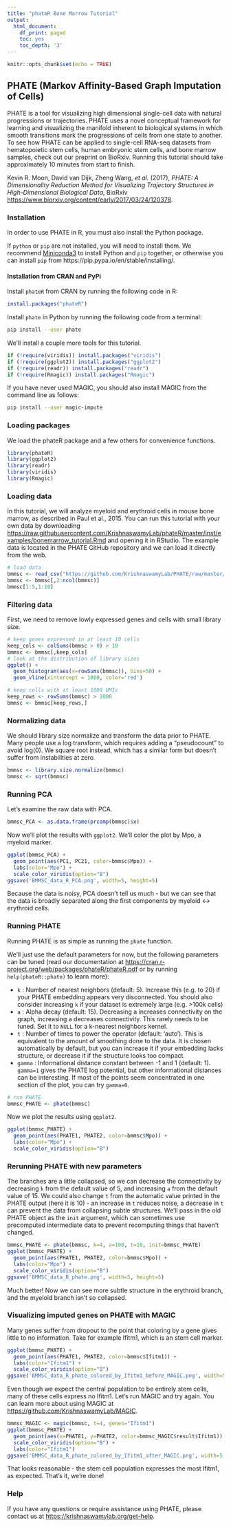 ```yaml
---
title: "phateR Bone Marrow Tutorial"
output:
  html_document:
    df_print: paged
    toc: yes
    toc_depth: '3'
---
```


<!-- bonemarrow_tutorial.md is generated from bonemarrow_tutorial.Rmd. Please edit that file -->

```r
knitr::opts_chunk$set(echo = TRUE)
```

## PHATE (Markov Affinity-Based Graph Imputation of Cells)

PHATE is a tool for visualizing high dimensional single-cell data with natural progressions or trajectories. PHATE uses a novel conceptual framework for learning and visualizing the manifold inherent to biological systems in which smooth transitions mark the progressions of cells from one state to another. To see how PHATE can be applied to single-cell RNA-seq datasets from hematopoietic stem cells, human embryonic stem cells, and bone marrow samples, check out our preprint on BioRxiv. Running this tutorial should take approximately 10 minutes from start to finish.

Kevin R. Moon, David van Dijk, Zheng Wang, *et al.* (2017), *PHATE: A Dimensionality Reduction Method for Visualizing Trajectory Structures in High-Dimensional Biological Data*, BioRxiv <https://www.biorxiv.org/content/early/2017/03/24/120378>.


### Installation

In order to use PHATE in R, you must also install the Python package.

If `python` or `pip` are not installed, you will need to install them. We recommend [Miniconda3](https://conda.io/miniconda.html) to install Python and `pip` together, or otherwise you can install `pip` from https://pip.pypa.io/en/stable/installing/.

#### Installation from CRAN and PyPi

Install `phateR` from CRAN by running the following code in R:

```r
install.packages("phateR")
```

Install `phate` in Python by running the following code from a terminal:

```bash
pip install --user phate
```

We'll install a couple more tools for this tutorial.

```r
if (!require(viridis)) install.packages("viridis")
if (!require(ggplot2)) install.packages("ggplot2")
if (!require(readr)) install.packages("readr")
if (!require(Rmagic)) install.packages("Rmagic")
```

If you have never used MAGIC, you should also install MAGIC from the command line as follows:

```bash
pip install --user magic-impute
```

### Loading packages

We load the phateR package and a few others for convenience functions.

```r
library(phateR)
library(ggplot2)
library(readr)
library(viridis)
library(Rmagic)
```

### Loading data

In this tutorial, we will analyze myeloid and erythroid cells in mouse bone marrow, as described in Paul et al., 2015. You can run this tutorial with your own data by downloading <https://raw.githubusercontent.com/KrishnaswamyLab/phateR/master/inst/examples/bonemarrow_tutorial.Rmd> and opening it in RStudio. The example data is located in the PHATE GitHub repository and we can load it directly from the web. 

```r
# load data
bmmsc <- read_csv("https://github.com/KrishnaswamyLab/PHATE/raw/master/data/BMMC_myeloid.csv.gz")
bmmsc <- bmmsc[,2:ncol(bmmsc)]
bmmsc[1:5,1:10]
```

### Filtering data

First, we need to remove lowly expressed genes and cells with small library size.

```r
# keep genes expressed in at least 10 cells
keep_cols <- colSums(bmmsc > 0) > 10
bmmsc <- bmmsc[,keep_cols]
# look at the distribution of library sizes
ggplot() +
  geom_histogram(aes(x=rowSums(bmmsc)), bins=50) +
  geom_vline(xintercept = 1000, color='red')
```

```r
# keep cells with at least 1000 UMIs
keep_rows <- rowSums(bmmsc) > 1000
bmmsc <- bmmsc[keep_rows,]
```

### Normalizing data

We should library size normalize and transform the data prior to PHATE. Many people use a log transform, which requires adding a "pseudocount" to avoid log(0). We square root instead, which has a similar form but doesn't suffer from instabilities at zero.

```r
bmmsc <- library.size.normalize(bmmsc)
bmmsc <- sqrt(bmmsc)
```

### Running PCA

Let's examine the raw data with PCA.

```r
bmmsc_PCA <- as.data.frame(prcomp(bmmsc)$x)
```

Now we'll plot the results with `ggplot2`. We'll color the plot by Mpo, a myeloid marker.

```r
ggplot(bmmsc_PCA) +
  geom_point(aes(PC1, PC21, color=bmmsc$Mpo)) +
  labs(color="Mpo") +
  scale_color_viridis(option="B")
ggsave('BMMSC_data_R_PCA.png', width=5, height=5)
```

Because the data is noisy, PCA doesn't tell us much - but we can see that the data is broadly separated along the first components by myeloid <-> erythroid cells.

### Running PHATE

Running PHATE is as simple as running the `phate` function.

We'll just use the default parameters for now, but the following parameters can be tuned (read our documentation at <https://cran.r-project.org/web/packages/phateR/phateR.pdf> or by running `help(phateR::phate)` to learn more):

- `k` : Number of nearest neighbors (default: 5). Increase this (e.g. to 20) if your PHATE embedding appears very disconnected. You should also consider increasing `k` if your dataset is extremely large (e.g. >100k cells)
- `a` : Alpha decay (default: 15). Decreasing a increases connectivity on the graph, increasing a decreases connectivity. This rarely needs to be tuned. Set it to `NULL` for a k-nearest neighbors kernel.
- `t` : Number of times to power the operator (default: 'auto'). This is equivalent to the amount of smoothing done to the data. It is chosen automatically by default, but you can increase it if your embedding lacks structure, or decrease it if the structure looks too compact.
- `gamma` : Informational distance constant between -1 and 1 (default: 1). `gamma=1` gives the PHATE log potential, but other informational distances can be interesting. If most of the points seem concentrated in one section of the plot, you can try `gamma=0`.


```r
# run PHATE
bmmsc_PHATE <- phate(bmmsc)
```

Now we plot the results using `ggplot2`.

```r
ggplot(bmmsc_PHATE) +
  geom_point(aes(PHATE1, PHATE2, color=bmmsc$Mpo)) +
  labs(color="Mpo") +
  scale_color_viridis(option="B")
```

### Rerunning PHATE with new parameters

The branches are a little collapsed, so we can decrease the connectivity by decreasing `k` from the default value of 5, and increasing `a` from the default value of 15. We could also change `t` from the automatic value printed in the PHATE output (here it is 10) - an increase in `t` reduces noise, a decrease in `t` can prevent the data from collapsing subtle structures. We'll pass in the old PHATE object as the `init` argument, which can sometimes use precomputed intermediate data to prevent recomputing things that haven't changed.

```r
bmmsc_PHATE <- phate(bmmsc, k=4, a=100, t=10, init=bmmsc_PHATE)
ggplot(bmmsc_PHATE) +
  geom_point(aes(PHATE1, PHATE2, color=bmmsc$Mpo)) +
  labs(color="Mpo") +
  scale_color_viridis(option="B")
ggsave('BMMSC_data_R_phate.png', width=5, height=5)
```

Much better! Now we can see more subtle structure in the erythroid branch, and the myeloid branch isn't so collapsed.

### Visualizing imputed genes on PHATE with MAGIC

Many genes suffer from dropout to the point that coloring by a gene gives little to no information. Take for example Ifitm1, which is an stem cell marker.

```r
ggplot(bmmsc_PHATE) +
  geom_point(aes(PHATE1, PHATE2, color=bmmsc$Ifitm1)) +
  labs(color="Ifitm1") +
  scale_color_viridis(option="B")
ggsave('BMMSC_data_R_phate_colored_by_Ifitm1_before_MAGIC.png', width=5, height=5)
```

Even though we expect the central population to be entirely stem cells, many of these cells express no Ifitm1. Let's run MAGIC and try again. You can learn more about using MAGIC at <https://github.com/KrishnaswamyLab/MAGIC>.

```r
bmmsc_MAGIC <- magic(bmmsc, t=4, genes="Ifitm1")
ggplot(bmmsc_PHATE) +
  geom_point(aes(x=PHATE1, y=PHATE2, color=bmmsc_MAGIC$result$Ifitm1)) +
  scale_color_viridis(option="B") +
  labs(color="Ifitm1")
ggsave('BMMSC_data_R_phate_colored_by_Ifitm1_after_MAGIC.png', width=5, height=5)
```

That looks reasonable - the stem cell population expresses the most Ifitm1, as expected. That's it, we're done!

### Help

If you have any questions or require assistance using PHATE, please contact us at <https://krishnaswamylab.org/get-help>.
